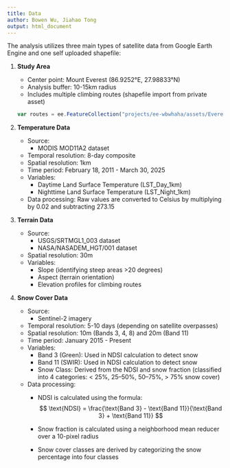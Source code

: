 ```yaml
---
title: Data
author: Bowen Wu, Jiahao Tong
output: html_document
---
```


The analysis utilizes three main types of satellite data from Google Earth Engine and one self uploaded shapefile:

1. **Study Area**
   - Center point: Mount Everest (86.9252°E, 27.98833°N)
   - Analysis buffer: 10-15km radius
   - Includes multiple climbing routes (shapefile import from private asset)
   
   ```js
   var routes = ee.FeatureCollection("projects/ee-wbwhaha/assets/Everest");
   ```

2. **Temperature Data**
   - Source: 
     - MODIS MOD11A2 dataset
   - Temporal resolution: 8-day composite
   - Spatial resolution: 1km
   - Time period: February 18, 2011 - March 30, 2025
   - Variables:
     - Daytime Land Surface Temperature (LST_Day_1km)
     - Nighttime Land Surface Temperature (LST_Night_1km)
   - Data processing: Raw values are converted to Celsius by multiplying by 0.02 and subtracting 273.15

3. **Terrain Data**
   - Source:
     - USGS/SRTMGL1_003 dataset
     - NASA/NASADEM_HGT/001 dataset
   - Spatial resolution: 30m
   - Variables:
     - Slope (identifying steep areas >20 degrees)
     - Aspect (terrain orientation)
     - Elevation profiles for climbing routes

4. **Snow Cover Data**

   - Source: 
     - Sentinel-2 imagery
   - Temporal resolution: 5-10 days (depending on satellite overpasses)
   - Spatial resolution: 10m (Bands 3, 4, 8) and 20m (Band 11)
   - Time period: January 2015 - Present
   - Variables:
     - Band 3 (Green): Used in NDSI calculation to detect snow
     - Band 11 (SWIR): Used in NDSI calculation to detect snow
     - Snow Class: Derived from the NDSI and snow fraction (classified into 4 categories: < 25%, 25–50%, 50–75%, > 75% snow cover)
   - Data processing:  
     - NDSI is calculated using the formula:
    $$ \text{NDSI} = \frac{\text{Band 3} - \text{Band 11}}{\text{Band 3} + \text{Band 11}} $$
    
     - Snow fraction is calculated using a neighborhood mean reducer over a 10-pixel radius
     - Snow cover classes are derived by categorizing the snow percentage into four classes
